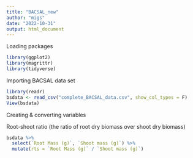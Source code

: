 ```yaml
---
title: "BACSAL_new"
author: "migs"
date: "2022-10-31"
output: html_document
---
```

Loading packages
```r
library(ggplot2)
library(magrittr)
library(tidyverse)
```



Importing BACSAL data set
```r

library(readr)
bsdata <- read_csv("complete_BACSAL_data.csv", show_col_types = F)
View(bsdata)

```

Creating & converting variables

Root-shoot ratio (the ratio of root dry biomass over shoot dry biomass)
```r
bsdata %>% 
  select(`Root Mass (g)`, `Shoot mass (g)`) %>% 
  mutate(rts = `Root Mass (g)` / `Shoot mass (g)`)

```
















